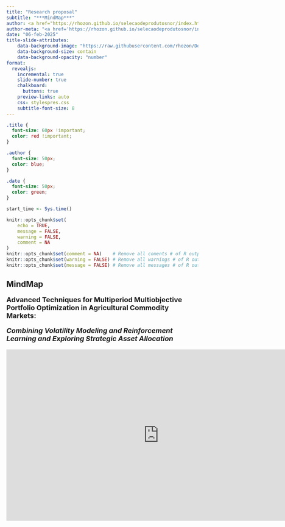 ```yaml
---
title: "Research proposal"
subtitle: "***MindMap***"
author: <a href="https://rhozon.github.io/selecaodeprodutosnor/index.html">Rodrigo Hermont Ozon</a>
author-meta: "<a href='https://rhozon.github.io/selecaodeprodutosnor/index.html'>Rodrigo Hermont Ozon</a>"
date: "06-feb-2025"
title-slide-attributes:
    data-background-image: "https://raw.githubusercontent.com/rhozon/Doutorado/main/puc_background_presentation.png"
    data-background-size: contain
    data-background-opacity: "number"
format:
  revealjs:
    incremental: true   
    slide-number: true
    chalkboard: 
      buttons: true
    preview-links: auto
    css: stylespres.css
    subtitle-font-size: 8
---
```




```css

.title {
  font-size: 60px !important;
  color: red !important;
}

.author {
  font-size: 50px;
  color: blue;
}

.date {
  font-size: 50px;
  color: green;
}

```


```r

start_time <- Sys.time()

knitr::opts_chunk$set(
	echo = TRUE,
	message = FALSE,
	warning = FALSE,
	comment = NA
)
knitr::opts_chunk$set(comment = NA)    # Remove all coments # of R outputs
knitr::opts_chunk$set(warning = FALSE) # Remove all warnings # of R outputs
knitr::opts_chunk$set(message = FALSE) # Remove all messages # of R outputs

```


## MindMap 

<font size = 4>

**Advanced Techniques for Multiperiod Multiobjective Portfolio Optimization in Agricultural Commodity Markets:**

***Combining Volatility Modeling and Reinforcement Learning and Exploring Strategic Asset Allocation***



::: {html}

<iframe style="border:none" width="800" height="450" src="https://whimsical.com/embed/7PmxpSyBtJQ451hP7BxCTC"></iframe>

:::




